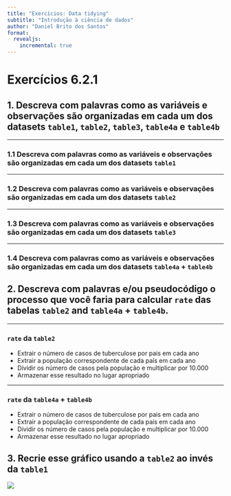 ```yaml
---
title: "Exercícios: Data tidying"
subtitle: "Introdução à ciência de dados"
author: "Daniel Brito dos Santos"
format: 
  revealjs:
    incremental: true
---
```


# Exercícios 6.2.1

## 1. Descreva com palavras como as variáveis e observações são organizadas em cada um dos datasets `table1`, `table2`, `table3`, `table4a` e `table4b`

---

### 1.1 Descreva com palavras como as variáveis e observações são organizadas em cada um dos datasets `table1`

---

### 1.2 Descreva com palavras como as variáveis e observações são organizadas em cada um dos datasets `table2`

---

### 1.3 Descreva com palavras como as variáveis e observações são organizadas em cada um dos datasets `table3`

---

### 1.4 Descreva com palavras como as variáveis e observações são organizadas em cada um dos datasets `table4a` + `table4b`

## 2. Descreva com palavras e/ou pseudocódigo o processo que você faria para calcular `rate` das tabelas `table2` and `table4a` + `table4b`.


---

### `rate` da `table2`

- Extrair o número de casos de tuberculose por pais em cada ano
- Extrair a população correspondente de cada país em cada ano
- Dividir os número de casos pela população e multiplicar por 10.000
- Armazenar esse resultado no lugar apropriado

---

### `rate` da `table4a` + `table4b`

- Extrair o número de casos de tuberculose por pais em cada ano
- Extrair a população correspondente de cada país em cada ano
- Dividir os número de casos pela população e multiplicar por 10.000
- Armazenar esse resultado no lugar apropriado


## 3. Recrie esse gráfico usando a `table2` ao invés da `table1`

![](images/unnamed-chunk-5-1.png)